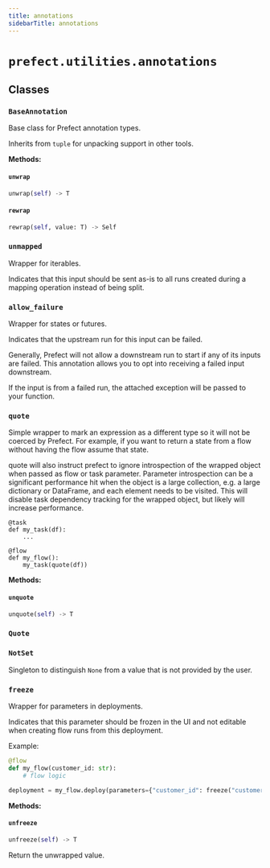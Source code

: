 ```yaml
---
title: annotations
sidebarTitle: annotations
---
```


# `prefect.utilities.annotations`

## Classes

### `BaseAnnotation`


Base class for Prefect annotation types.

Inherits from `tuple` for unpacking support in other tools.


**Methods:**

#### `unwrap`

```python
unwrap(self) -> T
```

#### `rewrap`

```python
rewrap(self, value: T) -> Self
```

### `unmapped`


Wrapper for iterables.

Indicates that this input should be sent as-is to all runs created during a mapping
operation instead of being split.


### `allow_failure`


Wrapper for states or futures.

Indicates that the upstream run for this input can be failed.

Generally, Prefect will not allow a downstream run to start if any of its inputs
are failed. This annotation allows you to opt into receiving a failed input
downstream.

If the input is from a failed run, the attached exception will be passed to your
function.


### `quote`


Simple wrapper to mark an expression as a different type so it will not be coerced
by Prefect. For example, if you want to return a state from a flow without having
the flow assume that state.

quote will also instruct prefect to ignore introspection of the wrapped object
when passed as flow or task parameter. Parameter introspection can be a
significant performance hit when the object is a large collection,
e.g. a large dictionary or DataFrame, and each element needs to be visited. This
will disable task dependency tracking for the wrapped object, but likely will
increase performance.

```
@task
def my_task(df):
    ...

@flow
def my_flow():
    my_task(quote(df))
```


**Methods:**

#### `unquote`

```python
unquote(self) -> T
```

### `Quote`

### `NotSet`


Singleton to distinguish `None` from a value that is not provided by the user.


### `freeze`


Wrapper for parameters in deployments.

Indicates that this parameter should be frozen in the UI and not editable
when creating flow runs from this deployment.

Example:
```python
@flow
def my_flow(customer_id: str):
    # flow logic

deployment = my_flow.deploy(parameters={"customer_id": freeze("customer123")})
```


**Methods:**

#### `unfreeze`

```python
unfreeze(self) -> T
```

Return the unwrapped value.

